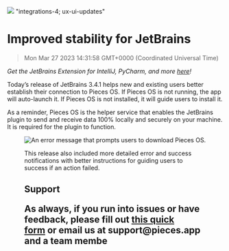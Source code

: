 ![](https://uploads-ssl.webflow.com/6143afec68f555387049efb3/630d750973932f43ba41c5bd_ezgif_com-gif-maker28_ba94985fa6ef3160b5d2fba25315a743_2000.png)
"integrations-4; ux-ui-updates"
# Improved stability for JetBrains
> Mon Mar 27 2023 14:31:58 GMT+0000 (Coordinated Universal Time)
<p><em>Get the JetBrains Extension for IntelliJ, PyCharm, and more <a href="https://plugins.jetbrains.com/plugin/17328-pieces" target="_blank" rel="noopener noreferrer">here</a>!</em><p.new.line><p>Today’s release of JetBrains 3.4.1 helps new and existing users better establish their connection to Pieces OS. If Pieces OS is not running, the app will auto-launch it. If Pieces OS is not installed, it will guide users to install it.<p.new.line><p>As a reminder, Pieces OS is the helper service that enables the JetBrains plugin to send and receive data 100% locally and securely on your machine. It is required for the plugin to function.<p.new.line><figure class="w-richtext-figure-type-image w-richtext-align-center" data-rt-type="image" data-rt-align="center"><div><img alt="An error message that prompts users to download Pieces OS." src="https://uploads-ssl.webflow.com/6143afec68f555387049efb3/630d750b73932f629741c5be_ezgif_com-gif-maker27_e5fbd0d029c7fadf95cfad4e7963c5a7_800.png" /><div.new.line><figure.new.line><p>This release also included more detailed error and success notifications with better instructions for guiding users to success if an action failed.<p.new.line><h2 id="42k3g">Support<h2.new.line><p>As always, if you run into issues or have feedback, please fill out <a href="https://getpieces.typeform.com/to/mCjBSIjF" target="_blank" rel="noopener noreferrer">this quick form</a> or email us at support@pieces.app and a team membe
